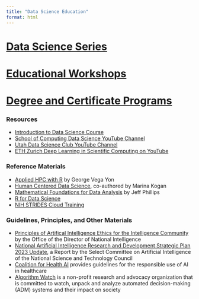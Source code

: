 ```yaml
---
title: "Data Science Education"
format: html
---
```

# [Data Science Series](https://utah-data-science-hub.github.io/education_courses.html)

# [Educational Workshops](https://utah-data-science-hub.github.io/education_workshops.html)

# [Degree and Certificate Programs](https://utah-data-science-hub.github.io/education_degrees.html)

### Resources
* [Introduction to Data Science Course](https://datasciencecourse.net/2023/index.html){target="_blank"}
* [School of Computing Data Science YouTube Channel](https://www.youtube.com/@UofUDataScience/videos){target="_blank"}
* [Utah Data Science Club YouTube Channel](https://www.youtube.com/@utahdatascience6178/videos){target="_blank"}
* [ETH Zurich Deep Learning in Scientific Computing on YouTube](https://www.youtube.com/@CAMLabETHZurich){target="_blank"}

### Reference Materials
* [Applied HPC with R](https://book-hpc.ggvy.cl/){target="_blank"} by George Vega Yon
* [Human Centered Data Science](https://mitpress.mit.edu/9780262543217/human-centered-data-science/){target="_blank"}, co-authored by Marina Kogan
* [Mathematical Foundations for Data Analysis](https://mathfordata.github.io/){target="_blank"} by Jeff Phillips
* [R for Data Science](https://r4ds.had.co.nz/){target="_blank"}
* [NIH STRIDES Cloud Training](https://cloud.nih.gov/training/){target="_blank"}

### Guidelines, Principles, and Other Materials
* [Principles of Artifical Intelligence Ethics for the Intelligence Community](https://www.intelligence.gov/principles-of-artificial-intelligence-ethics-for-the-intelligence-community){target="_blank"} by the Office of the Director of National Intelligence
* [National Artificial Intelligence Research and Development Strategic Plan 2023 Update](https://www.whitehouse.gov/wp-content/uploads/2023/05/National-Artificial-Intelligence-Research-and-Development-Strategic-Plan-2023-Update.pdf){target="_blank"}, a Report by the Select Committee on Artificial Intelligence of the National Science and Technology Council
* [Coalition for Health AI](https://www.coalitionforhealthai.org/){target="_blank"} provides guidelines for the responsible use of AI in healthcare
* [Algorithm Watch](https://algorithmwatch.org/en/){target="_blank"} is a non-profit research and advocacy organization that is committed to watch, unpack and analyze automated decision-making (ADM) systems and their impact on society